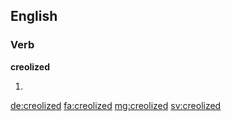 ==English==

===Verb===
'''creolized'''

# {{en-past of|creolize}}

[[de:creolized]]
[[fa:creolized]]
[[mg:creolized]]
[[sv:creolized]]